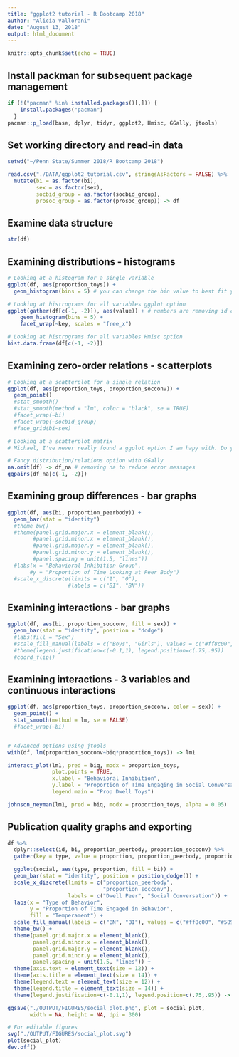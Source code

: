 ---
title: "ggplot2 tutorial - R Bootcamp 2018"
author: "Alicia Vallorani"
date: "August 13, 2018"
output: html_document
---

```{r setup, include=FALSE}
knitr::opts_chunk$set(echo = TRUE)
```


## Install packman for subsequent package management
```{r, include=FALSE}
if (!("pacman" %in% installed.packages()[,])) {
    install.packages("pacman")
  }
pacman::p_load(base, dplyr, tidyr, ggplot2, Hmisc, GGally, jtools)
```


## Set working directory and read-in data
```{r}
setwd("~/Penn State/Summer 2018/R Bootcamp 2018")

read.csv("./DATA/ggplot2_tutorial.csv", stringsAsFactors = FALSE) %>%
  mutate(bi = as.factor(bi),
         sex = as.factor(sex),
         socbid_group = as.factor(socbid_group),
         prosoc_group = as.factor(prosoc_group)) -> df
```


## Examine data structure
```{r}
str(df)
```


## Examining distributions - histograms
```{r}
# Looking at a histogram for a single variable
ggplot(df, aes(proportion_toys)) +
  geom_histogram(bins = 5) # you can change the bin value to best fit your data

# Looking at histrograms for all variables ggplot option
ggplot(gather(df[c(-1, -2)]), aes(value)) + # numbers are removing id columns
    geom_histogram(bins = 5) + 
    facet_wrap(~key, scales = "free_x")

# Looking at histrograms for all variables Hmisc option
hist.data.frame(df[c(-1, -2)]) 
```


## Examining zero-order relations - scatterplots
```{r}
# Looking at a scatterplot for a single relation
ggplot(df, aes(proportion_toys, proportion_socconv)) +
  geom_point()
  #stat_smooth() 
  #stat_smooth(method = "lm", color = "black", se = TRUE)
  #facet_wrap(~bi)
  #facet_wrap(~socbid_group)
  #face_grid(bi~sex)

# Looking at a scatterplot matrix
# Michael, I've never really found a ggplot option I am hapy with. Do you have good code?

# Fancy distribution/relations option with GGally
na.omit(df) -> df_na # removing na to reduce error messages
ggpairs(df_na[c(-1, -2)])
```


## Examining group differences - bar graphs
```{r}
ggplot(df, aes(bi, proportion_peerbody)) +
  geom_bar(stat = "identity") 
  #theme_bw() 
  #theme(panel.grid.major.x = element_blank(),
        #panel.grid.minor.x = element_blank(),
        #panel.grid.major.y = element_blank(),
        #panel.grid.minor.y = element_blank(),
        #panel.spacing = unit(1.5, "lines")) 
  #labs(x = "Behavioral Inhibition Group",
       #y = "Proportion of Time Looking at Peer Body") 
  #scale_x_discrete(limits = c("1", "0"),
                   #labels = c("BI", "BN"))
```


## Examining interactions - bar graphs
```{r}
ggplot(df, aes(bi, proportion_socconv, fill = sex)) +
  geom_bar(stat = "identity", position = "dodge")
  #labs(fill = "Sex") 
  #scale_fill_manual(labels = c("Boys", "Girls"), values = c("#ff8c00", "#5898d7")) 
  #theme(legend.justification=c(-0.1,1), legend.position=c(.75,.95)) 
  #coord_flip()
```


## Examining interactions - 3 variables and continuous interactions
```{r}
ggplot(df, aes(proportion_toys, proportion_socconv, color = sex)) +
  geom_point() +
  stat_smooth(method = lm, se = FALSE) 
  #facet_wrap(~bi)


# Advanced options using jtools
with(df, lm(proportion_socconv~biq*proportion_toys)) -> lm1

interact_plot(lm1, pred = biq, modx = proportion_toys,
              plot.points = TRUE,
              x.label = "Behavioral Inhibition",
              y.label = "Proportion of Time Engaging in Social Conversation",
              legend.main = "Prop Dwell Toys")

johnson_neyman(lm1, pred = biq, modx = proportion_toys, alpha = 0.05)
```


## Publication quality graphs and exporting 
```{r}
df %>%
  dplyr::select(id, bi, proportion_peerbody, proportion_socconv) %>%
  gather(key = type, value = proportion, proportion_peerbody, proportion_socconv)  -> social

  ggplot(social, aes(type, proportion, fill = bi)) +
  geom_bar(stat = "identity", position = position_dodge()) +
  scale_x_discrete(limits = c("proportion_peerbody", 
                              "proportion_socconv"), 
                   labels = c("Dwell Peer", "Social Conversation")) +
  labs(x = "Type of Behavior",
       y = "Proportion of Time Engaged in Behavior",
       fill = "Temperament") +
  scale_fill_manual(labels = c("BN", "BI"), values = c("#ff8c00", "#5898d7")) +
  theme_bw() +
  theme(panel.grid.major.x = element_blank(),
        panel.grid.minor.x = element_blank(),
        panel.grid.major.y = element_blank(),
        panel.grid.minor.y = element_blank(),
        panel.spacing = unit(1.5, "lines")) +
  theme(axis.text = element_text(size = 12)) +
  theme(axis.title = element_text(size = 14)) +
  theme(legend.text = element_text(size = 12)) +
  theme(legend.title = element_text(size = 14)) +
  theme(legend.justification=c(-0.1,1), legend.position=c(.75,.95)) -> social_plot

ggsave("./OUTPUT/FIGURES/social_plot.png", plot = social_plot, 
       width = NA, height = NA, dpi = 300)

# For editable figures  
svg("./OUTPUT/FIGURES/social_plot.svg")
plot(social_plot)
dev.off()
```

